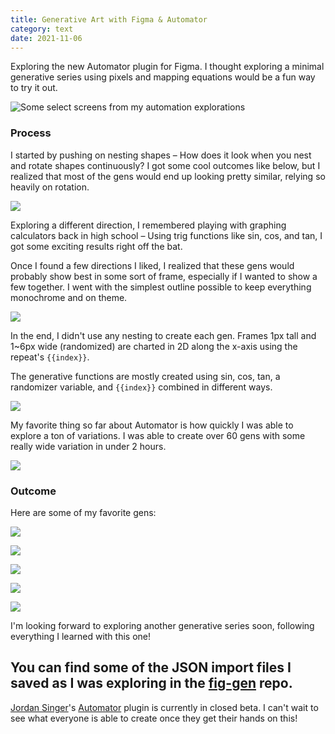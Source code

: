 ```yaml
---
title: Generative Art with Figma & Automator
category: text
date: 2021-11-06
---
```

Exploring the new Automator plugin for Figma. I thought exploring a minimal generative series using pixels and mapping equations would be a fun way to try it out.

![Some select screens from my automation explorations](https://res.cloudinary.com/yaminateo/image/upload/w_1000,ar_16:9,c_fill,g_auto,e_sharpen/v1636435580/project/fig-gen/gen-grid_2x_d5gs3h.png)

### Process

I started by pushing on nesting shapes – How does it look when you nest and rotate shapes continuously? I got some cool outcomes like below, but I realized that most of the gens would end up looking pretty similar, relying so heavily on rotation.

![](https://res.cloudinary.com/yaminateo/image/upload/w_1000,ar_16:9,c_fill,g_auto,e_sharpen/v1636439394/project/fig-gen/radial-gen_sw0piw.png)

Exploring a different direction, I remembered playing with graphing calculators back in high school – Using trig functions like sin, cos, and tan, I got some exciting results right off the bat.

Once I found a few directions I liked, I realized that these gens would probably show best in some sort of frame, especially if I wanted to show a few together. I went with the simplest outline possible to keep everything monochrome and on theme.

![](https://res.cloudinary.com/yaminateo/image/upload/c_scale,w_1024/v1636435580/project/fig-gen/gen-21_2x_ljerb8.png)

In the end, I didn't use any nesting to create each gen. Frames 1px tall and 1~6px wide (randomized) are charted in 2D along the x-axis using the repeat's `{{index}}`.

The generative functions are mostly created using sin, cos, tan, a randomizer variable, and `{{index}}` combined in different ways.

![](https://res.cloudinary.com/yaminateo/image/upload/v1636435580/project/fig-gen/automator-steps_gapfqw.png)

My favorite thing so far about Automator is how quickly I was able to explore a ton of variations. I was able to create over 60 gens with some really wide variation in under 2 hours.

![](https://res.cloudinary.com/yaminateo/image/upload/v1636439418/project/fig-gen/gen-range_lhw4bg.png)

### Outcome

Here are some of my favorite gens:

![](https://res.cloudinary.com/yaminateo/image/upload/v1636435580/project/fig-gen/gen-11_2x_rb5ufp.png)

![](https://res.cloudinary.com/yaminateo/image/upload/v1636435580/project/fig-gen/gen-36_2x_orrj6q.png)

![](https://res.cloudinary.com/yaminateo/image/upload/v1636435580/project/fig-gen/gen-76_2x_nxhujm.png)

![](https://res.cloudinary.com/yaminateo/image/upload/v1636435580/project/fig-gen/gen-32_2x_au63qk.png)

![](https://res.cloudinary.com/yaminateo/image/upload/v1636435580/project/fig-gen/gen-21_2x_ljerb8.png)

I'm looking forward to exploring another generative series soon, following everything I learned with this one!

You can find some of the JSON import files I saved as I was exploring in the [fig-gen](https://github.com/iamnbutler/fig-gen) repo.
---

[Jordan Singer](https://twitter.com/jsngr)'s [Automator](https://automator.design/) plugin is currently in closed beta. I can't wait to see what everyone is able to create once they get their hands on this!